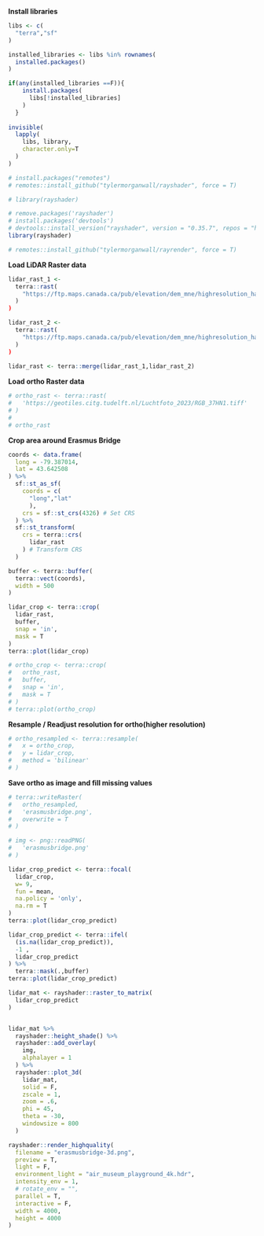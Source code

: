 **Install libraries**

```r
libs <- c(
  "terra","sf"
)

installed_libraries <- libs %in% rownames(
  installed.packages()
) 

if(any(installed_libraries ==F)){
    install.packages(
      libs[!installed_libraries]
    )
  }
  
invisible(
  lapply(
    libs, library,
    character.only=T
  )
) 
```

```r
# install.packages("remotes")
# remotes::install_github("tylermorganwall/rayshader", force = T)

# library(rayshader)

# remove.packages('rayshader')
# install.packages('devtools')
# devtools::install_version("rayshader", version = "0.35.7", repos = "http://cran.r-project.org")
library(rayshader)

# remotes::install_github("tylermorganwall/rayrender", force = T)
```

**Load LiDAR Raster data**

```r

lidar_rast_1 <-
  terra::rast(
    "https://ftp.maps.canada.ca/pub/elevation/dem_mne/highresolution_hauteresolution/dsm_mns/1m/NRCAN/GTA2015/utm17/colorhillshade_dsm_1m_utm17_e_13_83.tif"
  )
) 

lidar_rast_2 <-
  terra::rast(
    "https://ftp.maps.canada.ca/pub/elevation/dem_mne/highresolution_hauteresolution/dsm_mns/1m/NRCAN/GTA2015/utm17/colorhillshade_dsm_1m_utm17_e_12_83.tif"
  )
) 
  
lidar_rast <- terra::merge(lidar_rast_1,lidar_rast_2)
```

**Load ortho Raster data**

```r

# ortho_rast <- terra::rast(
#   'https://geotiles.citg.tudelft.nl/Luchtfoto_2023/RGB_37HN1.tiff'
# )
# 
# ortho_rast
```

**Crop area around Erasmus Bridge**

```r

coords <- data.frame(
  long = -79.387014,
  lat = 43.642508
) %>% 
  sf::st_as_sf(
    coords = c(
      "long","lat"
      ),
    crs = sf::st_crs(4326) # Set CRS
  ) %>% 
  sf::st_transform(
    crs = terra::crs(
      lidar_rast
    ) # Transform CRS
  )

buffer <- terra::buffer(
  terra::vect(coords),
  width = 500
)

lidar_crop <- terra::crop(
  lidar_rast,
  buffer,
  snap = 'in',
  mask = T
)
terra::plot(lidar_crop)

# ortho_crop <- terra::crop(
#   ortho_rast,
#   buffer,
#   snap = 'in',
#   mask = T
# )
# terra::plot(ortho_crop)
```

**Resample / Readjust resolution for ortho(higher resolution)**

```r
# ortho_resampled <- terra::resample(
#   x = ortho_crop,
#   y = lidar_crop,
#   method = 'bilinear'
# )
```

**Save ortho as image and fill missing values**

```r
# terra::writeRaster(
#   ortho_resampled,
#   'erasmusbridge.png',
#   overwrite = T
# )

# img <- png::readPNG(
#   'erasmusbridge.png'
# )

lidar_crop_predict <- terra::focal(
  lidar_crop,
  w= 9,
  fun = mean,
  na.policy = 'only',
  na.rm = T
)
terra::plot(lidar_crop_predict)

lidar_crop_predict <- terra::ifel(
  (is.na(lidar_crop_predict)),
  -1 ,
  lidar_crop_predict
) %>% 
  terra::mask(.,buffer)
terra::plot(lidar_crop_predict)
```

```r

lidar_mat <- rayshader::raster_to_matrix(
  lidar_crop_predict
)


lidar_mat %>% 
  rayshader::height_shade() %>% 
  rayshader::add_overlay(
    img,
    alphalayer = 1
  ) %>% 
  rayshader::plot_3d(
    lidar_mat,
    solid = F,
    zscale = 1,
    zoom = .6,
    phi = 45,
    theta = -30,
    windowsize = 800
  )
```

```r

rayshader::render_highquality(
  filename = "erasmusbridge-3d.png",
  preview = T,
  light = F,
  environment_light = "air_museum_playground_4k.hdr",
  intensity_env = 1,
  # rotate_env = "",
  parallel = T,
  interactive = F,
  width = 4000,
  height = 4000
)
```
